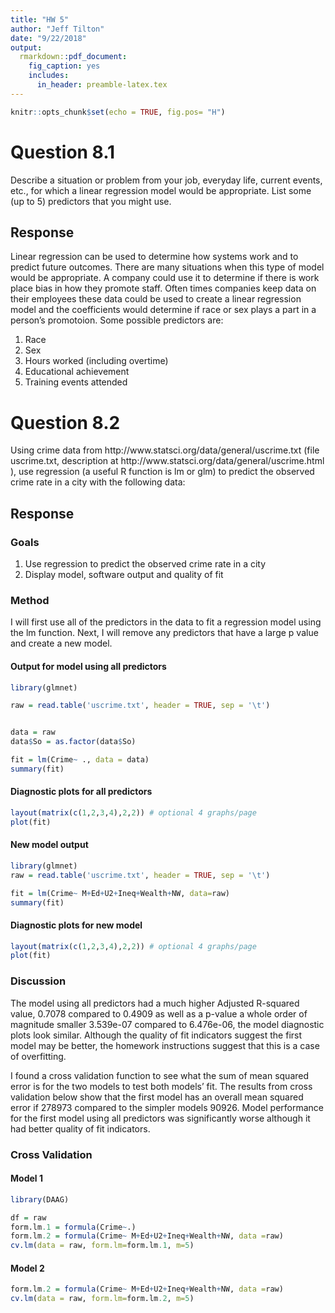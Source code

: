 ```yaml
---
title: "HW 5"
author: "Jeff Tilton"
date: "9/22/2018"
output:
  rmarkdown::pdf_document:
    fig_caption: yes        
    includes:  
      in_header: preamble-latex.tex
---
```


```r
knitr::opts_chunk$set(echo = TRUE, fig.pos= "H")
```

# Question 8.1

Describe a situation or problem from your job, everyday life, current events, etc., for which a linear regression model would be appropriate. List some (up to 5) predictors that you might use.

## Response

Linear regression can be used to determine how systems work and to predict future outcomes.  There are many situations when this type of model would be appropriate.  A company could use it to determine if there is work place bias in how they promote staff.  Often times companies keep data on their employees these data could be used to create a linear regression model and the coefficients would determine if race or sex plays a part in a person's promotoion.  Some possible predictors are:

  1.  Race
  2.  Sex
  3.  Hours worked (including overtime)
  4.  Educational achievement
  5.  Training events attended

# Question 8.2
Using crime data from http://www.statsci.org/data/general/uscrime.txt (file uscrime.txt, description at http://www.statsci.org/data/general/uscrime.html ), use regression (a useful R function is lm or glm) to predict the observed crime rate in a city with the following data:

## Response

### Goals

  1. Use regression to predict the observed crime rate in a city 
  2. Display model, software output and quality of fit


### Method

I will first use all of the predictors in the data to fit a regression model using the  lm function.  Next, I will remove any predictors that have a large p value and create a new model.

#### Output for model using all predictors



```r
library(glmnet)

raw = read.table('uscrime.txt', header = TRUE, sep = '\t')


data = raw
data$So = as.factor(data$So)

fit = lm(Crime~ ., data = data)
summary(fit)
```


#### Diagnostic plots for all predictors


```r
layout(matrix(c(1,2,3,4),2,2)) # optional 4 graphs/page 
plot(fit)
```

#### New model output

```r
library(glmnet)
raw = read.table('uscrime.txt', header = TRUE, sep = '\t')

fit = lm(Crime~ M+Ed+U2+Ineq+Wealth+NW, data=raw)
summary(fit)
```



#### Diagnostic plots for new model



```r
layout(matrix(c(1,2,3,4),2,2)) # optional 4 graphs/page 
plot(fit)
```

### Discussion

The model using all predictors had a much higher Adjusted R-squared value, 0.7078 compared to 0.4909 as well as a p-value a whole order of magnitude smaller 3.539e-07 compared to 6.476e-06, the model diagnostic plots look similar.  Although the quality of fit indicators suggest the first model may be better, the homework instructions suggest that this is a case of overfitting.

I found a cross validation function to see what the sum of mean squared error is for the two models to test both models' fit.  The results from cross validation below show that the first model has an overall mean squared error if 278973 compared to the simpler models 90926.  Model performance for the first model using all predictors was significantly worse although it had better quality of fit indicators.

### Cross Validation

#### Model 1
```r
library(DAAG)

df = raw
form.lm.1 = formula(Crime~.)
form.lm.2 = formula(Crime~ M+Ed+U2+Ineq+Wealth+NW, data =raw)
cv.lm(data = raw, form.lm=form.lm.1, m=5) 

```

#### Model 2


```r

form.lm.2 = formula(Crime~ M+Ed+U2+Ineq+Wealth+NW, data =raw)
cv.lm(data = raw, form.lm=form.lm.2, m=5) 

```




